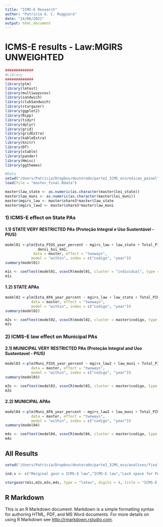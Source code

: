 ```yaml
---
title: "ICMS-E Research"
author: "Patricia G. C. Ruggiero"
date: "14/06/2021"
output: html_document
---
```


# ICMS-E results - Law:MGIRS UNWEIGHTED

```r
#############
#Library
#############
library(plm)
library(lmtest)
library(multiwayvcov)
library(sandwich)
library(clubSandwich)
library(stargazer)
library(ggplot2)
library(Rcpp)
library(tidyr)
library(dplyr)
library(grid)
library(gridExtra)
library(kableExtra)
library(knitr)
library(DT)
library(xtable)
library(pander)
library(Hmisc)
library(ggthemes)

#Data
setwd("/Users/Patricia/Dropbox/doutorado/parte2_ICMS_eco/edicao_painel")
load(file = "master_final.Rdata")

master$law_state <- as.numeric(as.character(master$lei_state))
master$law_muni <- as.numeric(as.character(master$lei_muni))
master$mgirs_law <- master$share3*master$law_state
master$mgirs_law2 <- master$share3*master$law_muni


```


### 1) ICMS-E effect on State PAs
  
  
#### 1.1) STATE VERY RESTRICTED PAs (Proteção Integral e Uso Sustentável - PIUS)
  

```r
model01 <-plm(Esta_PIUS_year_percent ~ mgirs_law + law_state + Total_PIUS_acumulated + agri_value + 
               densi_boi_km2, 
             data = master, effect = "twoways",
            model = "within", index = c("codigo", "year"))
summary(model01)
```

```r
m1s <- coeftest(model01, vcovCR(model01, cluster = "individual", type = "CR1S"))
m1s
```

  
#### 1.2) STATE APAs   


```r
model02 <-plm(Esta_APA_year_percent ~ mgirs_law + law_state + Total_PIUS_acumulated + APA_acumulated + agri_value + densi_boi_km2, 
            data = master, effect = "twoways",
            model = "within", index = c("codigo", "year")) 
summary(model02)
```

```r
m2s <- coeftest(model02, vcovCR(model02, cluster = master$codigo, type = "CR1S"))
m2s
```
  
  
### 2) ICMS-E law effect on Municipal PAs
  
  
#### 2.1) MUNICIPAL VERY RESTRICTED PAs (Proteção Integral and Uso Sustentavel - PIUS) 
  

```r
model03 <-plm(Muni_PIUS_year_percent ~ mgirs_law2 + law_muni + Total_PIUS_acumulated + agri_value + densi_boi_km2, 
            data = master, effect = "twoways",
            model = "within", index = c("codigo", "year"))
summary(model03)
```


```r
m3s <- coeftest(model03, vcovCR(model03, cluster = master$codigo, type = "CR1S"))
m3s
```
  
 
#### 2.2) MUNICIPAL APAs 

```r
model04 <-plm(Muni_APA_year_percent ~ mgirs_law2 + law_muni + Total_PIUS_acumulated + APA_acumulated + agri_value + densi_boi_km2, 
            data = master, effect = "twoways",
            model = "within", index = c("codigo", "year"))
summary(model04)
```


```r
m4s <- coeftest(model04, vcovCR(model04, cluster = master$codigo, type = "CR1S"))
m4s
```

## All Results

```r
setwd("/Users/Patricia/Dropbox/doutorado/parte2_ICMS_eco/analises/finals_2021")

ind.v <- c("Marginal gain x ICMS-E law","ICMS-E law","Lack space for PAs (no APAs)","Lack space for APAs","Agricultural production","Livestock")

stargazer(m1s,m2s,m3s,m4s, type = "latex", digits = 4, title = "ICMS-E impacts on new state and municipal PAs, as the percentage of total municipal area.", align = TRUE, covariate.labels = ind.v, no.space = TRUE, out = "tableS5.tex")
```

  
## R Markdown

This is an R Markdown document. Markdown is a simple formatting syntax for authoring HTML, PDF, and MS Word documents. For more details on using R Markdown see <http://rmarkdown.rstudio.com>.
